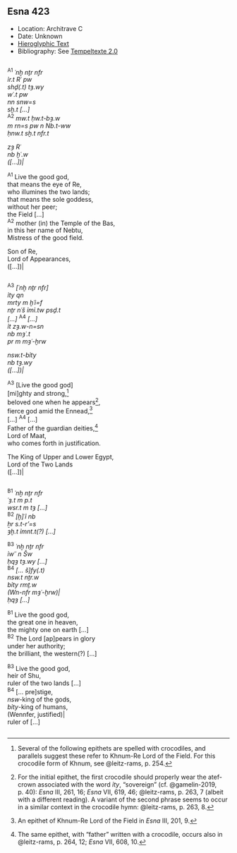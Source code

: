 ## Esna 423 {-}

<style>  
  
  .col2 {  
    columns: 2 320px;         /* number of columns and width in pixels*/  
    -webkit-columns: 2 320px; /* chrome, safari */  
    -moz-columns: 2 320px;    /* firefox */  
    -webkit-column-break-inside: avoid;  
    -page-break-inside: avoid;  
    -break-inside: avoid;  
  }  
  
</style>  

- Location: Architrave C
- Date: Unknown
- [Hieroglyphic Text](https://www.ifao.egnet.net/uploads/publications/enligne/Temples-Esna004.pdf#page=70){target="_blank"}  
- Bibliography: See [Tempeltexte 2.0](http://www.tempeltexte.uni-tuebingen.de/portal/#/text-detail/2739){target="_blank"}  

<div class="col2">

^A1^ *ʿnḫ nṯr nfr*  
*ỉr.t Rʿ pw*  
*shḏ(.t) tȝ.wy*  
*wʿ.t pw *  
*nn snw=s*  
*sḫ.t [...]*  
^A2^ *mw.t ḥw.t-bȝ.w*  
*m rn=s pw n Nb.t-ww*  
*ḥnw.t sḫ.t nfr.t*  
   
*zȝ Rʿ *  
*nb ḫʿ.w*  
*([...])|*  
  
^A1^ Live the good god,  
that  means the eye of Re,  
who illumines the two lands;  
that means the sole goddess,    
without her peer;    
the Field [...]  
^A2^ mother (in) the Temple of the Bas,  
in this her name of Nebtu,    
Mistress of the good field.  
  
Son of Re,  
Lord of Appearances,  
([...])|  
  
</div>

<div class="col2">

^A3^ *[ʿnḫ nṯr nfr]*  
*ỉty qn*  
*mrty m ḫʿỉ=f*  
*nṯr nʿš ỉmỉ.tw psḏ.t*  
*[...]* ^A4^ *[...]*  
*ỉt zȝ.w-n=sn*  
*nb mȝʿ.t*  
*pr m mȝʿ-ḫrw*  
   
*nsw.t-bỉty*  
*nb tȝ.wy *  
*([...])|*  
  
^A3^ [Live the good god]        
[mi]ghty and strong,[^fn-423-1]     
beloved one when he appears[^fn-423-2],   
fierce god amid the Ennead,[^fn-423-3]  
[...] ^A4^ [...]  
Father of the guardian deities,[^fn-423-4]    
Lord of Maat,  
who comes forth in justification.  
   
The King of Upper and Lower Egypt,  
Lord of the Two Lands    
([...])|

</div>

[^fn-423-1]: Several of the following epithets are spelled with crocodiles, and parallels suggest these refer to Khnum-Re Lord of the Field. For this crocodile form of Khnum, see @leitz-rams, p. 254.

[^fn-423-2]: For the initial epithet, the first crocodile should properly wear the atef-crown associated with the word *ỉty*, "sovereign" (cf. @gamelin-2019, p. 40):  *Esna* III, 261, 16; *Esna* VII, 619, 46; @leitz-rams, p. 263, 7 (albeit with a different reading). A variant of the second phrase seems to occur in a similar context in the crocodile hymn: @leitz-rams, p. 263, 8.

[^fn-423-3]: An epithet of Khnum-Re Lord of the Field in *Esna* III, 201, 9.

[^fn-423-4]: The same epithet, with "father" written with a crocodile, occurs also in @leitz-rams, p. 264, 12; *Esna* VII, 608, 10.

<div class="col2">

^B1^ *ʿnḫ nṯr nfr*  
*ʿȝ.t m p.t*  
*wsr.t m tȝ [...]*  
^B2^ *[ḫ]ʿỉ nb*  
*ẖr s.t-r'=s*  
*ȝḫ.t ỉmnt.t(?) [...]*  
   
^B3^ *ʿnḫ nṯr nfr*  
*ỉwʿʿ n Šw*  
*ḥqȝ tȝ.wy [...]*  
^B4^ *[... š]fy(.t)*  
*nsw.t nṯr.w*  
*bỉty rmṯ.w*  
*(Wn-nfr mȝʿ-ḫrw)|*  
*ḥqȝ [...]*  
  
^B1^ Live the good god,  
the great one in heaven,  
the mighty one on earth [...]  
^B2^ The Lord [ap]pears in glory   
under her authority;   
the brilliant, the western(?) [...]  
  
^B3^ Live the good god,   
heir of Shu,   
ruler of the two lands [...]  
^B4^ [... pre]stige,    
*nsw*-king of the gods,    
*bỉty*-king of humans,    
(Wennfer, justified)|  
ruler of [...]   

</div>

